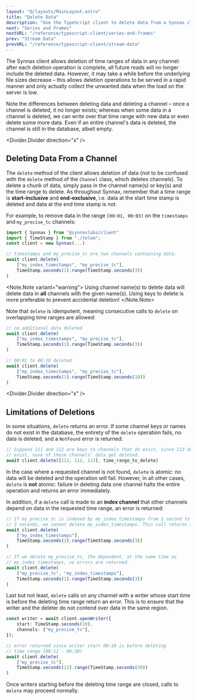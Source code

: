 ```yaml
---
layout: "@/layouts/MainLayout.astro"
title: "Delete Data"
description: "Use the TypeScript client to delete data from a Synnax cluster."
next: "Series and Frames"
nextURL: "/reference/typescript-client/series-and-frames"
prev: "Stream Data"
prevURL: "/reference/typescript-client/stream-data"
---
```


The Synnax client allows deletion of time ranges of data in any channel: after each
deletion operation is complete, all future reads will no longer include the deleted data.
However, it may take a while before the underlying file sizes decrease – this allows
deletion operations to be served in a rapid manner and only actually collect the unwanted
data when the load on the server is low.

Note the differences between deleting data and deleting a channel – once a channel is
deleted, it no longer exists; whereas when some data in a channel is deleted, we can
write over that time range with new data or even delete some more data.
Even if an entire channel's data is deleted, the channel is still in the database,
albeit empty.

<Divider.Divider direction="x" />

## Deleting Data From a Channel

The `delete` method of the client allows deletion of data (not to be confused with the
`delete` method of the `Channel` class, which deletes channels). To delete a chunk of
data, simply pass in the channel name(s) or key(s) and the time range to delete. As throughout
Synnax, remember that a time range is **start-inclusive** and **end-exclusive**, i.e.
data at the start time stamp is deleted and data at the end time stamp is not.

For example, to remove data in the range `[00:01, 00:03)` on the `timestamps` and
`my_precise_tc` channels:

```typescript
import { Synnax } from "@synnaxlabs/client"
import { TimeStamp } from "./telem";
const client = new Synnax(...)

// timestamps and my_precise_tc are two channels containing data.
await client.delete(
    ["my_index_timestamps", "my_precise_tc"],
    TimeStamp.seconds(1).range(TimeStamp.seconds(3))
)
```

<Note.Note variant="warning">
    Using channel name(s) to delete data will delete data in <b>all</b> channels with the
    given name(s). Using keys to delete is more preferable to prevent accidental deletion!
</Note.Note>

Note that `delete` is idempotent, meaning consecutive calls to `delete` on overlapping
time ranges are allowed:

```typescript
// no additional data deleted
await client.delete(
    ["my_index_timestamps", "my_precise_tc"],
    TimeStamp.seconds(1).range(TimeStamp.seconds(3))
)

// 00:01 to 00:10 deleted
await client.delete(
    ["my_index_timestamps", "my_precise_tc"],
    TimeStamp.seconds(1).range(TimeStamp.seconds(10))
)
```

<Divider.Divider direction="x" />

## Limitations of Deletions

In some situations, `delete` returns an error. If some channel keys or names do not exist
in the database, the entirety of the `delete` operation fails, no data is deleted, and a
`NotFound` error is returned:

```typescript
// Suppose 111 and 112 are keys to channels that do exist, since 113 does not
// exist, none of these channels' data get deleted.
await client.delete([111, 112, 113], time_range_to_delete)
```

In the case where a requested channel is not found, `delete` is atomic: no data will be
deleted and the operation will fail. However, in all other cases, `delete` is **not**
atomic: failure in deleting data one channel halts the entire operation and returns an
error immediately.

In addition, if a `delete` call is made to an **index channel** that other channels depend
on data in the requested time range, an error is returned:

```typescript
// If my_precise_tc is indexed by my_index_timestamps from 1 second to
// 3 seconds, we cannot delete my_index_timestamps. This call returns an error.
await client.delete(
    ["my_index_timestamps"],
    TimeStamp.seconds(1).range(TimeStamp.seconds(3))
)

// If we delete my_precise_tc, the dependent, at the same time as
// my_index_timestamps, no errors are returned.
await client.delete(
    ["my_precise_tc", "my_index_timestamps"],
    TimeStamp.seconds(1).range(TimeStamp.seconds(3))
)
```

Last but not least, `delete` calls on any channel with a writer whose start time is
before the deleting time range return an error. This is to ensure that the writer and the
deleter do not contend over data in the same region.

```typescript
const writer = await client.openWriter({
    start: TimeStamp.seconds(10),
    channels: ["my_precise_tc"],
});

// error returned since writer start 00:10 is before deleting
// time range [00:12 - 00:30)
await client.delete(
    ["my_precise_tc"],
    TimeStamp.seconds(12).range(TimeStamp.seconds(30))
)
```

Once writers starting before the deleting time range are closed, calls to `delete` may
proceed normally.

